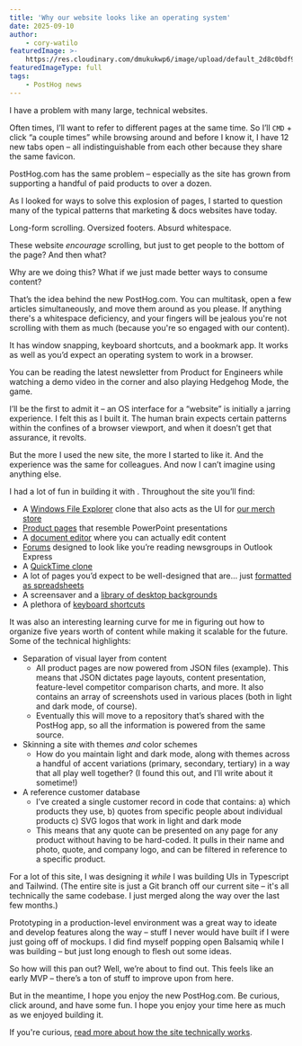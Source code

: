 ```yaml
---
title: 'Why our website looks like an operating system'
date: 2025-09-10
author:
    - cory-watilo
featuredImage: >-
    https://res.cloudinary.com/dmukukwp6/image/upload/default_2d8c0bdf90.png
featuredImageType: full
tags:
    - PostHog news
---
```


I have a problem with many large, technical websites.

Often times, I’ll want to refer to different pages at the same time. So I’ll `CMD` + click “a couple times” while browsing around and before I know it, I have 12 new tabs open – all indistinguishable from each other because they share the same favicon.

PostHog.com has the same problem – especially as the site has grown from supporting a handful of paid products to over a dozen.

As I looked for ways to solve this explosion of pages, I started to question many of the typical patterns that marketing & docs websites have today.

Long-form scrolling. Oversized footers. Absurd whitespace.

These website _encourage_ scrolling, but just to get people to the bottom of the page? And then what?

Why are we doing this? What if we just made better ways to consume content?

That’s the idea behind the new PostHog.com. You can multitask, open a few articles simultaneously, and move them around as you please. If anything there's a whitespace deficiency, and your fingers will be jealous you're not scrolling with them as much (because you're so engaged with our content).

It has window snapping, keyboard shortcuts, and a bookmark app. It works as well as you’d expect an operating system to work in a browser.

You can be reading the latest newsletter from Product for Engineers while watching a demo video in the corner and also playing Hedgehog Mode, the game.

I’ll be the first to admit it – an OS interface for a “website” is initially a jarring experience. I felt this as I built it. The human brain expects certain patterns within the confines of a browser viewport, and when it doesn’t get that assurance, it revolts.

But the more I used the new site, the more I started to like it. And the experience was the same for colleagues. And now I can’t imagine using anything else.

I had a lot of fun in building it with <TeamMember name="Eli Kinsey" />. Throughout the site you’ll find:

-   A [Windows File Explorer](/products) clone that also acts as the UI for [our merch store](/merch)
-   [Product pages](/llm-analytics) that resemble PowerPoint presentations
-   A [document editor](/customers) where you can actually edit content
-   [Forums](/questions) designed to look like you’re reading newsgroups in Outlook Express
-   A [QuickTime clone](/demo)
-   A lot of pages you’d expect to be well-designed that are… just [formatted as spreadsheets](/changelog)
-   A screensaver and a [library of desktop backgrounds](/display-options)
-   A plethora of [keyboard shortcuts](/kbd)

It was also an interesting learning curve for me in figuring out how to organize five years worth of content while making it scalable for the future. Some of the technical highlights:

-   Separation of visual layer from content
    -   All product pages are now powered from JSON files (<a to="https://github.com/PostHog/posthog.com/blob/master/src/hooks/productData/session_replay.tsx" external>example</a>). This means that JSON dictates page layouts, content presentation, feature-level competitor comparison charts, and more. It also contains an array of screenshots used in various places (both in light and dark mode, of course).
    -   Eventually this will move to a repository that’s shared with the PostHog app, so all the information is powered from the same source.
-   Skinning a site with themes _and_ color schemes
    -   How do you maintain light and dark mode, along with themes across a handful of accent variations (primary, secondary, tertiary) in a way that all play well together? (I found this out, and I’ll write about it sometime!)
-   A reference customer database
    -   I’ve created a single customer record <a to="https://github.com/PostHog/posthog.com/blob/61ad1a9ea079d6e0422a95ab453acbddf4cdd5a4/src/hooks/useCustomers.tsx#L364" external>in code</a> that contains: a) which products they use, b) quotes from specific people about individual products c) SVG logos that work in light and dark mode
    -   This means that any quote can be presented on any page for any product without having to be hard-coded. It pulls in their name and photo, quote, and company logo, and can be filtered in reference to a specific product.

For a lot of this site, I was designing it _while_ I was building UIs in Typescript and Tailwind. (The entire site is just a Git branch off our current site – it's all technically the same codebase. I just merged along the way over the last few months.)

Prototyping in a production-level environment was a great way to ideate and develop features along the way – stuff I never would have built if I were just going off of mockups. I did find myself <a to="https://x.com/ninepixelgrid/status/1936994050625679692" external>popping open Balsamiq while I was building</a> – but just long enough to flesh out some ideas.

So how will this pan out? Well, we’re about to find out. This feels like an early MVP – there’s a ton of stuff to improve upon from here.

But in the meantime, I hope you enjoy the new PostHog.com. Be curious, click around, and have some fun. I hope you enjoy your time here as much as we enjoyed building it.

If you're curious, [read more about how the site technically works](/handbook/engineering/posthog-com/how-posthog-website-works).
